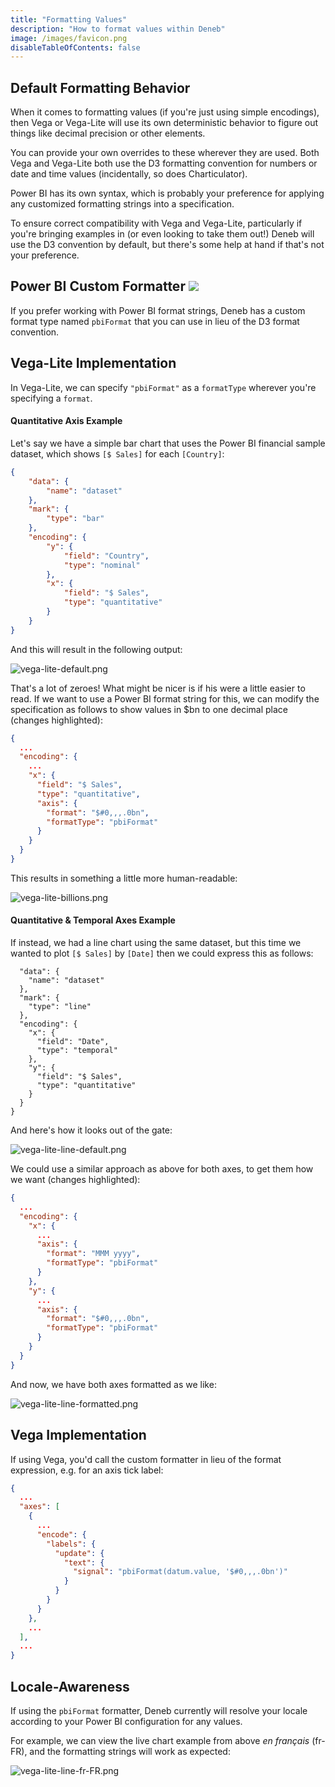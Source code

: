 ```yaml
---
title: "Formatting Values"
description: "How to format values within Deneb"
image: /images/favicon.png
disableTableOfContents: false
---
```



## Default Formatting Behavior

When it comes to formatting values (if you're just using simple encodings), then Vega or Vega-Lite will use its own deterministic behavior to figure out things like decimal precision or other elements.

You can provide your own overrides to these wherever they are used. Both <OutboundLink href="https://vega.github.io/vega/docs/api/locale/" target="_blank">Vega</OutboundLink> and <OutboundLink href="https://vega.github.io/vega-lite/docs/format.html" target="_blank">Vega-Lite</OutboundLink> both use the D3 formatting convention for <OutboundLink href="https://github.com/d3/d3-format" target="_blank">numbers</OutboundLink> or <OutboundLink href="https://github.com/d3/d3-time-format" target="_blank">date and time</OutboundLink> values (incidentally, so does <OutboundLink href="https://charticulator.com/docs/user-interaction.html#text-formatting" target="_blank">Charticulator</OutboundLink>).

Power BI <OutboundLink href="https://docs.microsoft.com/en-us/power-bi/create-reports/desktop-custom-format-strings?WT.mc_id=DP-MVP-5003712#supported-custom-format-syntax" target="_blank">has its own syntax</OutboundLink>, which is probably your preference for applying any customized formatting strings into a specification.

To ensure correct compatibility with Vega and Vega-Lite, particularly if you're bringing examples in (or even looking to take them out!) Deneb will use the D3 convention by default, but there's some help at hand if that's not your preference.

## Power BI Custom Formatter ![](https://img.shields.io/badge/-%E2%89%A5%200.2-lightgrey)

If you prefer working with Power BI format strings, Deneb has a <OutboundLink href="https://vega.github.io/vega-lite/docs/config.html#custom-format-type" target="_blank"> custom format type</OutboundLink> named `pbiFormat` that you can use in lieu of the D3 format convention.

## Vega-Lite Implementation

In Vega-Lite, we can specify `"pbiFormat"` as a `formatType` wherever you're specifying a `format`.

#### Quantitative Axis Example

Let's say we have a simple bar chart that uses the Power BI financial sample dataset, which shows `[$ Sales]` for each `[Country]`:

```json
{
    "data": {
        "name": "dataset"
    },
    "mark": {
        "type": "bar"
    },
    "encoding": {
        "y": {
            "field": "Country",
            "type": "nominal"
        },
        "x": {
            "field": "$ Sales",
            "type": "quantitative"
        }
    }
}
```

And this will result in the following output:

![vega-lite-default.png](/images/formatting/vega-lite-default.png "Simple bar chart using Financial sample dataset (with [$ Sales] as a measure). The measure axis displays raw values, with a maximum of 1,000,000,000.")

That's a lot of zeroes! What might be nicer is if his were a little easier to read. If we want to use a Power BI format string for this, we can modify the specification as follows to show values in $bn to one decimal place (changes highlighted):

```json highlight={8-11}
{
  ...
  "encoding": {
    ...
    "x": {
      "field": "$ Sales",
      "type": "quantitative",
      "axis": {
        "format": "$#0,,,.0bn",
        "formatType": "pbiFormat"
      }
    }
  }
}
```

This results in something a little more human-readable:

![vega-lite-billions.png](/images/formatting/vega-lite-billions.png "After applying a Power BI format string and specifying our custom formatter, the axis becomes much more human readable. This updates to shiw tick values as $bn, to one decimal place.")

#### Quantitative & Temporal Axes Example

If instead, we had a line chart using the same dataset, but this time we wanted to plot `[$ Sales]` by `[Date]` then we could express this as follows:

```json{
  "data": {
    "name": "dataset"
  },
  "mark": {
    "type": "line"
  },
  "encoding": {
    "x": {
      "field": "Date",
      "type": "temporal"
    },
    "y": {
      "field": "$ Sales",
      "type": "quantitative"
    }
  }
}
```

And here's how it looks out of the gate:

![vega-lite-line-default.png](/images/formatting/vega-lite-line-default.png "Simple line chart using Financial sample dataset (with [$ Sales] as a measure and [Date] along the x-axis). The measure axis displays raw values, with a maximum of just over 400,000,000.")

We could use a similar approach as above for both axes, to get them how we want (changes highlighted):

```json highlight={6-9,13-16}
{
  ...
  "encoding": {
    "x": {
      ...
      "axis": {
        "format": "MMM yyyy",
        "formatType": "pbiFormat"
      }
    },
    "y": {
      ...
      "axis": {
        "format": "$#0,,,.0bn",
        "formatType": "pbiFormat"
      }
    }
  }
}
```

And now, we have both axes formatted as we like:

![vega-lite-line-formatted.png](/images/formatting/vega-lite-line-formatted.png "After specifying format strings and the Power BI custom formatter for both axes, the specification updates as required.")

## Vega Implementation

If using Vega, you'd call the custom formatter in lieu of the <OutboundLink href="https://vega.github.io/vega/docs/expressions/#format" target="_blank">format</OutboundLink> expression, e.g. for an axis tick label:

```json highlight={10}
{
  ...
  "axes": [
    {
      ...
      "encode": {
        "labels": {
          "update": {
            "text": {
              "signal": "pbiFormat(datum.value, '$#0,,,.0bn')"
            }
          }
        }
      }
    },
    ...
  ],
  ...
}
```

## Locale-Awareness

If using the `pbiFormat` formatter, Deneb currently will resolve your locale <OutboundLink href="https://docs.microsoft.com/en-us/power-bi/fundamentals/supported-languages-countries-regions?WT.mc_id=DP-MVP-5003712#choose-the-language-or-locale-of-power-bi-desktop" target="_blank">according to your Power BI configuration</OutboundLink> for any values.

For example, we can view the live chart example from above _en français_ (fr-FR), and the formatting strings will work as expected:

![vega-lite-line-fr-FR.png](/images/formatting/vega-lite-line-fr-FR.png "If we are in a different locale, e.g. French, then our [$ Sales] and [Date] format string update to use locale-specific decimal separators and month naming.")
